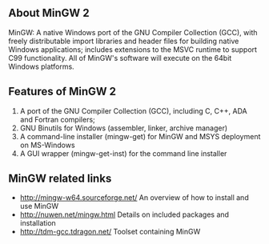 ==About MinGW 2==
MinGW: A native Windows port of the GNU Compiler Collection (GCC), with freely distributable import libraries and header files for building native Windows applications; includes extensions to the MSVC runtime to support C99 functionality. All of MinGW's software will execute on the 64bit Windows platforms.
{{images/mingw.jpg}}
==Features of MinGW 2==
# A port of the GNU Compiler Collection (GCC), including C, C++, ADA and Fortran compilers;
# GNU Binutils for Windows (assembler, linker, archive manager)
# A command-line installer (mingw-get) for MinGW and MSYS deployment on MS-Windows
# A GUI wrapper (mingw-get-inst) for the command line installer

==MinGW related links==
* [[http://mingw-w64.sourceforge.net/]] An overview of how to install and use MinGW
* [[http://nuwen.net/mingw.html]] Details on included packages and installation
* [[http://tdm-gcc.tdragon.net/]] Toolset containing MinGW


